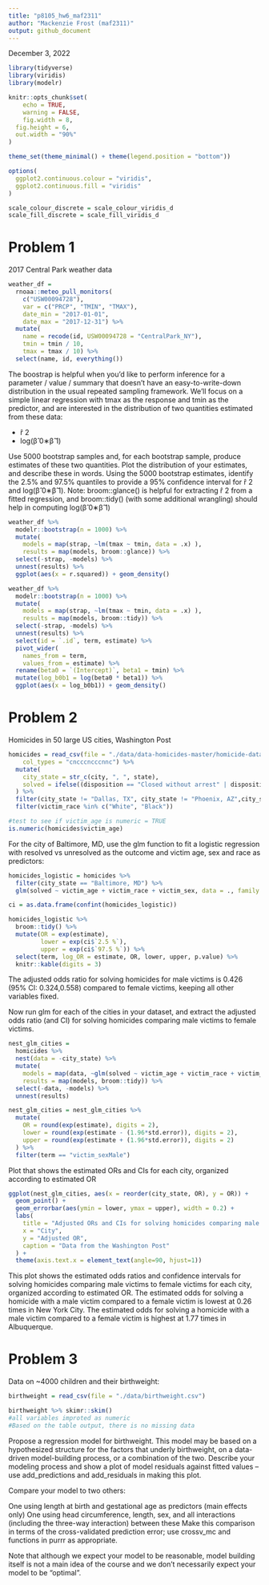 ```yaml
---
title: "p8105_hw6_maf2311"
author: "Mackenzie Frost (maf2311)"
output: github_document
---
```


December 3, 2022

```r
library(tidyverse)
library(viridis)
library(modelr)

knitr::opts_chunk$set(
	echo = TRUE,
	warning = FALSE,
	fig.width = 8, 
  fig.height = 6,
  out.width = "90%"
)

theme_set(theme_minimal() + theme(legend.position = "bottom"))

options(
  ggplot2.continuous.colour = "viridis",
  ggplot2.continuous.fill = "viridis"
)

scale_colour_discrete = scale_colour_viridis_d
scale_fill_discrete = scale_fill_viridis_d
```

# Problem 1

2017 Central Park weather data

```r
weather_df = 
  rnoaa::meteo_pull_monitors(
    c("USW00094728"),
    var = c("PRCP", "TMIN", "TMAX"), 
    date_min = "2017-01-01",
    date_max = "2017-12-31") %>%
  mutate(
    name = recode(id, USW00094728 = "CentralPark_NY"),
    tmin = tmin / 10,
    tmax = tmax / 10) %>%
  select(name, id, everything())
```

The boostrap is helpful when you’d like to perform inference for a parameter / value / summary that doesn’t have an easy-to-write-down distribution in the usual repeated sampling framework. We’ll focus on a simple linear regression with tmax as the response and tmin as the predictor, and are interested in the distribution of two quantities estimated from these data:

* r̂ 2
* log(β̂ 0∗β̂ 1)

Use 5000 bootstrap samples and, for each bootstrap sample, produce estimates of these two quantities. Plot the distribution of your estimates, and describe these in words. Using the 5000 bootstrap estimates, identify the 2.5% and 97.5% quantiles to provide a 95% confidence interval for r̂ 2 and log(β̂ 0∗β̂ 1). Note: broom::glance() is helpful for extracting r̂ 2 from a fitted regression, and broom::tidy() (with some additional wrangling) should help in computing log(β̂ 0∗β̂ 1)

```r
weather_df %>% 
  modelr::bootstrap(n = 1000) %>% 
  mutate(
    models = map(strap, ~lm(tmax ~ tmin, data = .x) ),
    results = map(models, broom::glance)) %>% 
  select(-strap, -models) %>% 
  unnest(results) %>% 
  ggplot(aes(x = r.squared)) + geom_density()
```

```r
weather_df %>% 
  modelr::bootstrap(n = 1000) %>% 
  mutate(
    models = map(strap, ~lm(tmax ~ tmin, data = .x) ),
    results = map(models, broom::tidy)) %>% 
  select(-strap, -models) %>% 
  unnest(results) %>% 
  select(id = `.id`, term, estimate) %>% 
  pivot_wider(
    names_from = term, 
    values_from = estimate) %>% 
  rename(beta0 = `(Intercept)`, beta1 = tmin) %>% 
  mutate(log_b0b1 = log(beta0 * beta1)) %>% 
  ggplot(aes(x = log_b0b1)) + geom_density()
```

# Problem 2

Homicides in 50 large US cities, Washington Post

```r
homicides = read_csv(file = "./data/data-homicides-master/homicide-data.csv", 
    col_types = "cncccncccnnc") %>%
  mutate(
    city_state = str_c(city, ", ", state),
    solved = ifelse((disposition == "Closed without arrest" | disposition == "Open/No arrest"), 0, 1)
  ) %>%
  filter(city_state != "Dallas, TX", city_state != "Phoenix, AZ",city_state != "Kansas City, MO", city_state != "Tulsa, AL") %>%
  filter(victim_race %in% c("White", "Black"))

#test to see if victim_age is numeric = TRUE
is.numeric(homicides$victim_age)
```

For the city of Baltimore, MD, use the glm function to fit a logistic regression with resolved vs unresolved as the outcome and victim age, sex and race as predictors:

```r
homicides_logistic = homicides %>% 
  filter(city_state == "Baltimore, MD") %>% 
  glm(solved ~ victim_age + victim_race + victim_sex, data = ., family = binomial()) 

ci = as.data.frame(confint(homicides_logistic))

homicides_logistic %>% 
  broom::tidy() %>% 
  mutate(OR = exp(estimate),
         lower = exp(ci$`2.5 %`),
         upper = exp(ci$`97.5 %`)) %>%
  select(term, log_OR = estimate, OR, lower, upper, p.value) %>% 
  knitr::kable(digits = 3)
```

The adjusted odds ratio for solving homicides for male victims is 0.426 (95% CI: 0.324,0.558) compared to female victims, keeping all other variables fixed.

Now run glm for each of the cities in your dataset, and extract the adjusted odds ratio (and CI) for solving homicides comparing male victims to female victims. 

```r
nest_glm_cities =
  homicides %>% 
  nest(data = -city_state) %>% 
  mutate(
    models = map(data, ~glm(solved ~ victim_age + victim_race + victim_sex, data = ., family = binomial())),
    results = map(models, broom::tidy)) %>% 
  select(-data, -models) %>% 
  unnest(results)

nest_glm_cities = nest_glm_cities %>%
  mutate(
    OR = round(exp(estimate), digits = 2),
    lower = round(exp(estimate - (1.96*std.error)), digits = 2),
    upper = round(exp(estimate + (1.96*std.error)), digits = 2)
  ) %>%
  filter(term == "victim_sexMale") 

```

Plot that shows the estimated ORs and CIs for each city, organized according to estimated OR

```r
ggplot(nest_glm_cities, aes(x = reorder(city_state, OR), y = OR)) + 
  geom_point() +
  geom_errorbar(aes(ymin = lower, ymax = upper), width = 0.2) + 
  labs(
    title = "Adjusted ORs and CIs for solving homicides comparing male victims to female victims",
    x = "City",
    y = "Adjusted OR",
    caption = "Data from the Washington Post"
  ) +
  theme(axis.text.x = element_text(angle=90, hjust=1))
```

This plot shows  the estimated odds ratios and confidence intervals for solving homicides comparing male victims to female victims for each city, organized according to estimated OR. The estimated odds for solving a homicide with a male victim compared to a female victim is lowest at 0.26 times in New York City. The estimated odds for solving a homicide with a male victim compared to a female victim is highest at 1.77 times in Albuquerque. 

# Problem 3

Data on ~4000 children and their birthweight:

```r
birthweight = read_csv(file = "./data/birthweight.csv") 

birthweight %>% skimr::skim()
#all variables improted as numeric
#Based on the table output, there is no missing data
```

Propose a regression model for birthweight. This model may be based on a hypothesized structure for the factors that underly birthweight, on a data-driven model-building process, or a combination of the two. Describe your modeling process and show a plot of model residuals against fitted values – use add_predictions and add_residuals in making this plot.

Compare your model to two others:

One using length at birth and gestational age as predictors (main effects only)
One using head circumference, length, sex, and all interactions (including the three-way interaction) between these
Make this comparison in terms of the cross-validated prediction error; use crossv_mc and functions in purrr as appropriate.

Note that although we expect your model to be reasonable, model building itself is not a main idea of the course and we don’t necessarily expect your model to be “optimal”.





